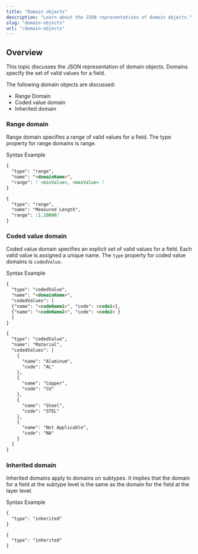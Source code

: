 ```yaml
---
title: "Domain objects"
description: "Learn about the JSON representations of domain objects."
slug: "domain-objects"
url: "/domain-objects"
---
```


## Overview

This topic discusses the JSON representation of domain objects. Domains specify the set of valid values for a field.

The following domain objects are discussed:

* Range Domain
* Coded value domain
* Inherited domain

### Range domain

Range domain specifies a range of valid values for a field. The type property for range domains is range.

<Tabs>

<TabNav>
  <TabTitle>Syntax</TabTitle>
  <TabTitle>Example</TabTitle>
</TabNav>

<Tab>

  ```markdown
  {
    "type": "range",
    "name": "<domainName>",
    "range": [ <minValue>, <maxValue> ]
  }
  ```
</Tab>

<Tab>

  ```markdown
  {
    "type": "range",
    "name": "Measured Length", 
    "range": [1,10000]
  }
  ```
</Tab>

</Tabs>

### Coded value domain

Coded value domain specifies an explicit set of valid values for a field. Each valid value is assigned a unique name. The `type` property for coded value domains is `codedValue`.

<Tabs>

<TabNav>
  <TabTitle>Syntax</TabTitle>
  <TabTitle>Example</TabTitle>
</TabNav>

<Tab>

  ```markdown
  {
    "type": "codedValue",
    "name": "<domainName>",
    "codedValues": [
    {"name": "<codeName1>", "code": <code1>},
    {"name": "<codeName2>", "code": <code2> }
    ]
  }
  ```
</Tab>

<Tab>

  ```markdown
  {
    "type": "codedValue",
    "name": "Material",
    "codedValues": [
      {
        "name": "Aluminum",
        "code": "AL"
      },
      {
        "name": "Copper",
        "code": "CU"
      },
      {
        "name": "Steel",
        "code": "STEL"
      },
      {
        "name": "Not Applicable",
        "code": "NA"
      }
    ]
  }
  ```
</Tab>

</Tabs>

### Inherited domain

Inherited domains apply to domains on subtypes. It implies that the domain for a field at the subtype level is the same as the domain for the field at the layer level.

<Tabs>

<TabNav>
  <TabTitle>Syntax</TabTitle>
  <TabTitle>Example</TabTitle>
</TabNav>

<Tab>

  ```markdown
  {
    "type": "inherited"
  }
  ```
</Tab>

<Tab>

  ```markdown
  {
    "type": "inherited"
  }
  ```
</Tab>

</Tabs>